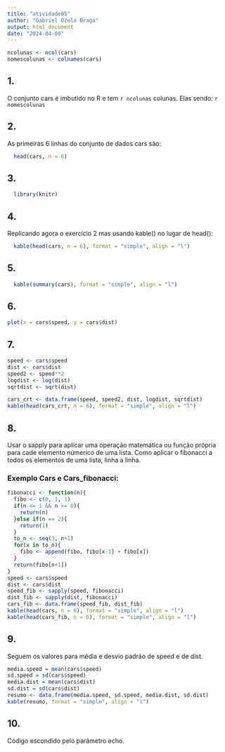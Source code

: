 ```yaml
---
title: "atividade05"
author: "Gabriel Ozelo Braga"
output: html_document
date: "2024-04-09"
---
```

```r
ncolunas <- ncol(cars)
nomescolunas <- colnames(cars)
```
## 1.
O conjunto cars é imbutido no R e tem `r ncolunas` colunas. Elas sendo: `r nomescolunas`

## 2.
As primeiras 6 linhas do conjunto de dados cars são:
```r
  head(cars, n = 6)
```

## 3.
```r
  library(knitr)
```

## 4.
Replicando agora o exercício 2 mas usando kable() no lugar de head():
```r
  kable(head(cars, n = 6), format = "simple", align = "l")
```

## 5.
```r
  kable(summary(cars), format = "simple", align = "l")
```

## 6.
```r
plot(x = cars$speed, y = cars$dist)
```

## 7.
```r
speed <- cars$speed
dist <- cars$dist
speed2 <- speed**2
logdist <- log(dist)
sqrtdist <- sqrt(dist)

cars_crt <- data.frame(speed, speed2, dist, logdist, sqrtdist)
kable(head(cars_crt, n = 6), format = "simple", align = "l")
```

## 8.
Usar o sapply para aplicar uma operação matemática ou função própria para cade elemento númerico de uma lista. Como aplicar o fibonacci a todos os elementos de uma lista, linha a linha.

### Exemplo Cars e Cars_fibonacci:
```r
fibonacci <- function(n){
  fibo <- c(0, 1, 1)
  if(n <= 1 && n >= 0){
    return(n)
  }else if(n == 2){
    return(1)
  }
  to_n <- seq(3, n+1)
  for(x in to_n){
    fibo <- append(fibo, fibo[x-1] + fibo[x])
  }
  return(fibo[n+1])
}
speed <- cars$speed
dist <- cars$dist
speed_fib <- sapply(speed, fibonacci)
dist_fib <- sapply(dist, fibonacci)
cars_fib <- data.frame(speed_fib, dist_fib)
kable(head(cars, n = 6), format = "simple", align = "l")
kable(head(cars_fib, n = 6), format = "simple", align = "l")
```

## 9.
Seguem os valores para média e desvio padrão de speed e de dist.
```r
media.speed = mean(cars$speed)
sd.speed = sd(cars$speed)  
media.dist = mean(cars$dist)
sd.dist = sd(cars$dist)
resumo <- data.frame(media.speed, sd.speed, media.dist, sd.dist)
kable(resumo, format = "simple", align = "l")
```

## 10.
Código escondido pelo parâmetro echo.



